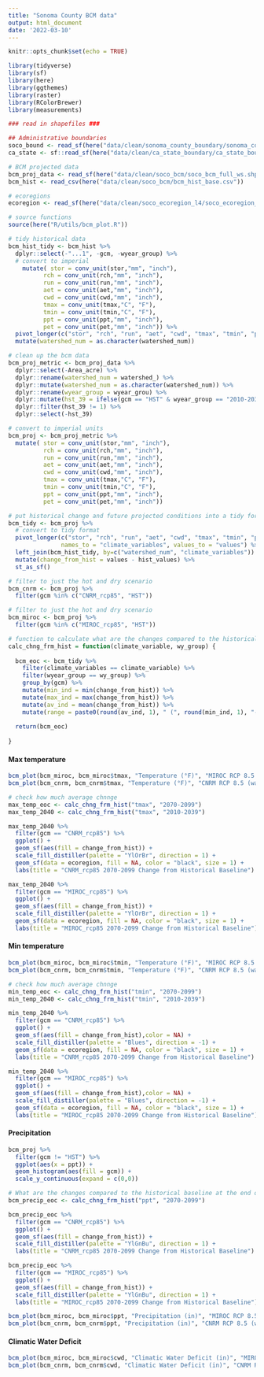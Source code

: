 ```yaml
---
title: "Sonoma County BCM data"
output: html_document
date: '2022-03-10'
---
```


```r
knitr::opts_chunk$set(echo = TRUE)
```


```r
library(tidyverse)
library(sf)
library(here)
library(ggthemes)
library(raster)
library(RColorBrewer)
library(measurements)
```

```r
### read in shapefiles ###

## Administrative boundaries
soco_bound <- read_sf(here("data/clean/sonoma_county_boundary/sonoma_county_boundary.shp"))
ca_state <- sf::read_sf(here("data/clean/ca_state_boundary/ca_state_boundary.shp"))

# BCM projected data
bcm_proj_data <- read_sf(here("data/clean/soco_bcm/soco_bcm_full_ws.shp"))
bcm_hist <- read_csv(here("data/clean/soco_bcm/bcm_hist_base.csv"))

# ecoregions
ecoregion <- read_sf(here("data/clean/soco_ecoregion_l4/soco_ecoregion_l4_simp.shp"))
```

```r
# source functions
source(here("R/utils/bcm_plot.R"))
```

```r
# tidy historical data
bcm_hist_tidy <- bcm_hist %>% 
  dplyr::select(-"...1", -gcm, -wyear_group) %>% 
  # convert to imperial
    mutate( stor = conv_unit(stor,"mm", "inch"),
          rch = conv_unit(rch,"mm", "inch"),
          run = conv_unit(run,"mm", "inch"),
          aet = conv_unit(aet,"mm", "inch"),
          cwd = conv_unit(cwd,"mm", "inch"),
          tmax = conv_unit(tmax,"C", "F"),
          tmin = conv_unit(tmin,"C", "F"),
          ppt = conv_unit(ppt,"mm", "inch"),
          pet = conv_unit(pet,"mm", "inch")) %>% 
  pivot_longer(c("stor", "rch", "run", "aet", "cwd", "tmax", "tmin", "ppt", "pet"), names_to = "climate_variables", values_to = "hist_values") %>% 
  mutate(watershed_num = as.character(watershed_num))
```

```r
# clean up the bcm data
bcm_proj_metric <- bcm_proj_data %>% 
  dplyr::select(-Area_acre) %>% 
  dplyr::rename(watershed_num = watershed_) %>% 
  dplyr::mutate(watershed_num = as.character(watershed_num)) %>% 
  dplyr::rename(wyear_group = wyear_grou) %>% 
  dplyr::mutate(hst_39 = ifelse(gcm == "HST" & wyear_group == "2010-2039", 1, 0)) %>% 
  dplyr::filter(hst_39 != 1) %>% 
  dplyr::select(-hst_39)

# convert to imperial units
bcm_proj <- bcm_proj_metric %>% 
  mutate( stor = conv_unit(stor,"mm", "inch"),
          rch = conv_unit(rch,"mm", "inch"),
          run = conv_unit(run,"mm", "inch"),
          aet = conv_unit(aet,"mm", "inch"),
          cwd = conv_unit(cwd,"mm", "inch"),
          tmax = conv_unit(tmax,"C", "F"),
          tmin = conv_unit(tmin,"C", "F"),
          ppt = conv_unit(ppt,"mm", "inch"),
          pet = conv_unit(pet,"mm", "inch"))
```


```r
# put historical change and future projected conditions into a tidy format
bcm_tidy <- bcm_proj %>% 
  # convert to tidy format
  pivot_longer(c("stor", "rch", "run", "aet", "cwd", "tmax", "tmin", "ppt", "pet"),
               names_to = "climate_variables", values_to = "values") %>% 
  left_join(bcm_hist_tidy, by=c("watershed_num", "climate_variables")) %>% 
  mutate(change_from_hist = values - hist_values) %>% 
  st_as_sf()
```

```r
# filter to just the hot and dry scenario
bcm_cnrm <- bcm_proj %>% 
  filter(gcm %in% c("CNRM_rcp85", "HST"))

# filter to just the hot and dry scenario
bcm_miroc <- bcm_proj %>% 
  filter(gcm %in% c("MIROC_rcp85", "HST"))
```

```r
# function to calculate what are the changes compared to the historical baseline for both climate projections?
calc_chng_frm_hist = function(climate_variable, wy_group) {
  
  bcm_eoc <- bcm_tidy %>% 
    filter(climate_variables == climate_variable) %>% 
    filter(wyear_group == wy_group) %>% 
    group_by(gcm) %>% 
    mutate(min_ind = min(change_from_hist)) %>% 
    mutate(max_ind = max(change_from_hist)) %>% 
    mutate(av_ind = mean(change_from_hist)) %>% 
    mutate(range = paste0(round(av_ind, 1), " (", round(min_ind, 1), "-", round(max_ind, 1), ")"))
  
  return(bcm_eoc)
  
}
```


#### **Max temperature**

```r
bcm_plot(bcm_miroc, bcm_miroc$tmax, "Temperature (°F)", "MIROC RCP 8.5 (hot, low rainfall)", "YlOrBr", col_limits = c(60, 85))
bcm_plot(bcm_cnrm, bcm_cnrm$tmax, "Temperature (°F)", "CNRM RCP 8.5 (warm, high rainfall)", "YlOrBr", col_limits = c(60, 85))
```
```r
# check how much average chnnge
max_temp_eoc <- calc_chng_frm_hist("tmax", "2070-2099")
max_temp_2040 <- calc_chng_frm_hist("tmax", "2010-2039")

max_temp_2040 %>% 
  filter(gcm == "CNRM_rcp85") %>% 
  ggplot() +
  geom_sf(aes(fill = change_from_hist)) +
  scale_fill_distiller(palette = "YlOrBr", direction = 1) +
  geom_sf(data = ecoregion, fill = NA, color = "black", size = 1) +
  labs(title = "CNRM_rcp85 2070-2099 Change from Historical Baseline")

max_temp_2040 %>% 
  filter(gcm == "MIROC_rcp85") %>% 
  ggplot() +
  geom_sf(aes(fill = change_from_hist)) +
  scale_fill_distiller(palette = "YlOrBr", direction = 1) +
  geom_sf(data = ecoregion, fill = NA, color = "black", size = 1) +
  labs(title = "MIROC_rcp85 2070-2099 Change from Historical Baseline")
```


#### **Min temperature**

```r
bcm_plot(bcm_miroc, bcm_miroc$tmin, "Temperature (°F)", "MIROC RCP 8.5 (hot, low rainfall)", "Blues", pal_dir = -1, col_limits = c(40, 60))
bcm_plot(bcm_cnrm, bcm_cnrm$tmin, "Temperature (°F)", "CNRM RCP 8.5 (warm, high rainfall)", "Blues", pal_dir = -1, col_limits = c(40, 60))
```
```r
# check how much average chnnge
min_temp_eoc <- calc_chng_frm_hist("tmin", "2070-2099")
min_temp_2040 <- calc_chng_frm_hist("tmin", "2010-2039")

min_temp_2040 %>% 
  filter(gcm == "CNRM_rcp85") %>% 
  ggplot() +
  geom_sf(aes(fill = change_from_hist),color = NA) +
  scale_fill_distiller(palette = "Blues", direction = -1) +
  geom_sf(data = ecoregion, fill = NA, color = "black", size = 1) +
  labs(title = "CNRM_rcp85 2070-2099 Change from Historical Baseline")

min_temp_2040 %>% 
  filter(gcm == "MIROC_rcp85") %>% 
  ggplot() +
  geom_sf(aes(fill = change_from_hist),color = NA) +
  scale_fill_distiller(palette = "Blues", direction = -1) +
  geom_sf(data = ecoregion, fill = NA, color = "black", size = 1) +
  labs(title = "MIROC_rcp85 2070-2099 Change from Historical Baseline")
```


#### **Precipitation**

```r
bcm_proj %>% 
  filter(gcm != "HST") %>% 
  ggplot(aes(x = ppt)) +
  geom_histogram(aes(fill = gcm)) +
  scale_y_continuous(expand = c(0,0))

```

```r
# What are the changes compared to the historical baseline at the end of the century for both climate projections?
bcm_precip_eoc <- calc_chng_frm_hist("ppt", "2070-2099")

bcm_precip_eoc %>% 
  filter(gcm == "CNRM_rcp85") %>% 
  ggplot() +
  geom_sf(aes(fill = change_from_hist)) +
  scale_fill_distiller(palette = "YlGnBu", direction = 1) +
  labs(title = "CNRM_rcp85 2070-2099 Change from Historical Baseline")

bcm_precip_eoc %>% 
  filter(gcm == "MIROC_rcp85") %>% 
  ggplot() +
  geom_sf(aes(fill = change_from_hist)) +
  scale_fill_distiller(palette = "YlGnBu", direction = 1) +
  labs(title = "MIROC_rcp85 2070-2099 Change from Historical Baseline")
```


```r
bcm_plot(bcm_miroc, bcm_miroc$ppt, "Precipitation (in)", "MIROC RCP 8.5 (hot, low rainfall)", "YlGnBu", col_limits = c(16, 94))
bcm_plot(bcm_cnrm, bcm_cnrm$ppt, "Precipitation (in)", "CNRM RCP 8.5 (warm, high rainfall)", "YlGnBu", col_limits = c(16, 94))
```


#### **Climatic Water Deficit**

```r
bcm_plot(bcm_miroc, bcm_miroc$cwd, "Climatic Water Deficit (in)", "MIROC RCP 8.5 (hot, low rainfall)", "YlOrRd", col_limits = c(20, 40))
bcm_plot(bcm_cnrm, bcm_cnrm$cwd, "Climatic Water Deficit (in)", "CNRM RCP 8.5 (warm, high rainfall)", "YlOrRd", col_limits = c(20, 40))
```


